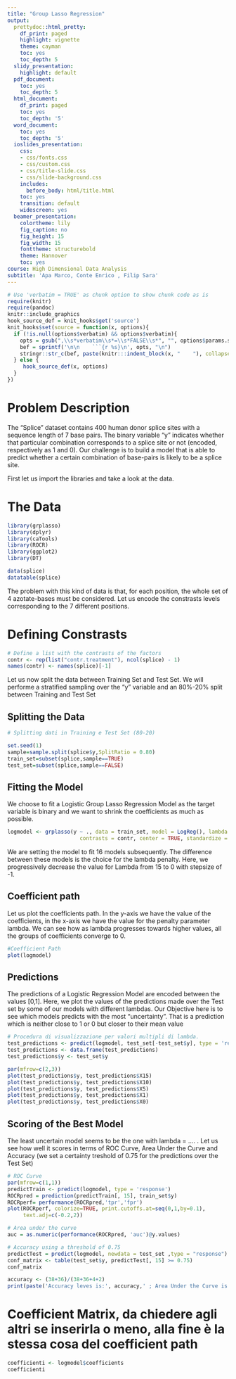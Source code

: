 ```yaml
---
title: "Group Lasso Regression"
output:
  prettydoc::html_pretty:
    df_print: paged
    highlight: vignette
    theme: cayman
    toc: yes
    toc_depth: 5
  slidy_presentation:
    highlight: default
  pdf_document:
    toc: yes
    toc_depth: 5
  html_document:
    df_print: paged
    toc: yes
    toc_depth: '5'
  word_document:
    toc: yes
    toc_depth: '5'
  ioslides_presentation:
    css:
    - css/fonts.css
    - css/custom.css
    - css/title-slide.css
    - css/slide-background.css
    includes:
      before_body: html/title.html
    toc: yes
    transition: default
    widescreen: yes
  beamer_presentation:
    colortheme: lily
    fig_caption: no
    fig_height: 15
    fig_width: 15
    fonttheme: structurebold
    theme: Hannover
    toc: yes
course: High Dimensional Data Analysis
subtitle: 'Apa Marco, Conte Enrico , Filip Sara'
---
```


```r
# Use 'verbatim = TRUE' as chunk option to show chunk code as is
require(knitr)
require(pandoc)
knitr::include_graphics
hook_source_def = knit_hooks$get('source')
knit_hooks$set(source = function(x, options){
  if (!is.null(options$verbatim) && options$verbatim){
    opts = gsub(",\\s*verbatim\\s*=\\s*FALSE\\s*", "", options$params.src)
    bef = sprintf('\n\n    ```{r %s}\n', opts, "\n")
    stringr::str_c(bef, paste(knitr:::indent_block(x, "    "), collapse = '\n'), "\n    ```\n")
  } else {
     hook_source_def(x, options)
  }
})
```


# Problem Description

The "Splice" dataset contains 400 human donor splice sites with a sequence length of 7 base pairs. The binary variable "y" indicates whether that particular combination corresponds to a splice site or not (encoded, respectively as 1 and 0). Our challenge is to build a model that is able to predict whether a certain combination of base-pairs is likely to be a splice site. 

First let us import the libraries and take a look at the data.

# The Data
```r
library(grplasso)
library(dplyr)
library(caTools)
library(ROCR)
library(ggplot2)
library(DT)

data(splice)
datatable(splice)
```

The problem with this kind of data is that, for each position, the whole set of 4 azotate-bases must be considered. Let us encode the constrasts levels corresponding to the 7 different positions.

# Defining Constrasts

```r

# Define a list with the contrasts of the factors
contr <- rep(list("contr.treatment"), ncol(splice) - 1)
names(contr) <- names(splice)[-1]
```


Let us now split the data between Training Set and Test Set. We will performe a stratified sampling over the "y" variable and an 80%-20% split between Training and Test Set


## Splitting the Data

```r
# Splitting dati in Training e Test Set (80-20)

set.seed(1)
sample=sample.split(splice$y,SplitRatio = 0.80)
train_set=subset(splice,sample==TRUE)
test_set=subset(splice,sample==FALSE)
```

## Fitting the Model

We choose to fit a Logistic Group Lasso Regression Model as the target variable is binary and we want to shrink the coefficients as much as possible.

```r
logmodel <- grplasso(y ~ ., data = train_set, model = LogReg(), lambda = seq(15, 0, by= -1),
                       contrasts = contr, center = TRUE, standardize = TRUE)

```

We are setting the model to fit 16 models subsequently. The difference between these models is the choice for the lambda penalty. Here, we progressively decrease the value for Lambda from 15 to 0 with stepsize of -1.

## Coefficient path

Let us plot the coefficients path. In the y-axis we have the value of the coefficients, in the x-axis we have the value for the penalty parameter lambda. We can see how as lambda progresses towards higher values, all the groups of coefficients converge to 0. 

```r
#Coefficient Path
plot(logmodel)
```

## Predictions

The predictions of a Logistic Regression Model are encoded between the values [0,1]. Here, we plot the values of the predictions made over the Test set by some of our models with different lambdas. Our Objective here is to see which models predicts with the most "uncertainty". That is a prediction which is neither close to 1 or 0 but closer to their mean value

```r
# Procedura di visualizzazione per valori multipli di lambda.
test_predictions <- predict(logmodel, test_set[-test_set$y], type = 'response')
test_predictions <- data.frame(test_predictions) 
test_predictions$y <- test_set$y

par(mfrow=c(2,3))
plot(test_predictions$y, test_predictions$X15)
plot(test_predictions$y, test_predictions$X10)
plot(test_predictions$y, test_predictions$X5)
plot(test_predictions$y, test_predictions$X1)
plot(test_predictions$y, test_predictions$X0)
```


## Scoring of the Best Model

The least uncertain model seems to be the one with lambda = .... . Let us see how well it scores in terms of ROC Curve, Area Under the Curve and Accuracy (we set a certainty treshold of 0.75 for the predictions over the Test Set)

```r
# ROC Curve
par(mfrow=c(1,1))
predictTrain <- predict(logmodel, type = 'response')
ROCRpred = prediction(predictTrain[, 15], train_set$y)
ROCRperf= performance(ROCRpred,'tpr','fpr')
plot(ROCRperf, colorize=TRUE, print.cutoffs.at=seq(0,1,by=0.1),
     text.adj=c(-0.2,2))

# Area under the curve
auc = as.numeric(performance(ROCRpred, 'auc')@y.values)

# Accuracy using a threshold of 0.75
predictTest = predict(logmodel, newdata = test_set ,type = "response")
conf_matrix <- table(test_set$y, predictTest[, 15] >= 0.75)               # Accuracy del modello con lambda = 15
conf_matrix

accuracy <- (38+36)/(38+36+4+2)
print(paste('Accuracy leves is:', accuracy,' ; Area Under the Curve is:', auc))
```

# Coefficient Matrix, da chiedere agli altri se inserirla o meno, alla fine è la stessa cosa del coefficient path
```r
coefficienti <- logmodel$coefficients
coefficienti
```

